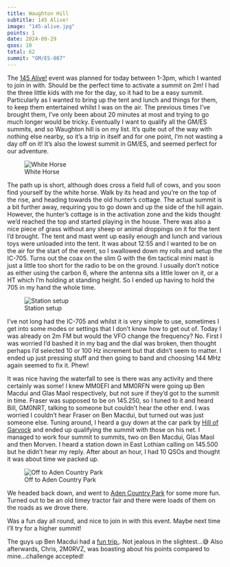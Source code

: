 ```yaml
---
title: Waughton Hill
subtitle: 145 Alive!
image: "145-alive.jpg"
points: 1
date: 2024-09-29
qsos: 10
total: 62
summit: "GM/ES-087"
---
```


The [145 Alive!](https://www.facebook.com/groups/906901577214402/?locale=en_GB) event was planned for today between 1-3pm, which I wanted to join in with. Should be the perfect time to activate a summit on 2m! I had the three little kids with me for the day, so it had to be a easy summit. Particularly as I wanted to bring up the tent and lunch and things for them, to keep them entertained whilst I was on the air. The previous times I've brought them, I've only been about 20 minutes at most and trying to go much longer would be tricky. Eventually I want to qualify all the GM/ES summits, and so Waughton hill is on my list. It's quite out of the way with nothing else nearby, so it's a trip in itself and for one point, I'm not wasting a day off on it! It's also the lowest summit in GM/ES, and seemed perfect for our adventure.

![White Horse](Waughton1.jpg)

The path up is short, although does cross a field full of cows, and you soon find yourself by the white horse. Walk by its head and you're on the top of the rise, and heading towards the old hunter's cottage. The actual summit is a bit further away, requiring you to go down and up the side of the hill again. However, the hunter's cottage is in the activation zone and the kids thought we'd reached the top and started playing in the house. There was also a nice piece of grass without any sheep or animal droppings on it for the tent I'd brought. The tent and mast went up easily enough and lunch and various toys were unloaded into the tent. It was about 12:55 and I wanted to be on the air for the start of the event, so I swallowed down my rolls and setup the IC-705. Turns out the coax on the slim G with the 6m tactical mini mast is just a little too short for the radio to be on the ground. I usually don't notice as either using the carbon 6, where the antenna sits a little lower on it, or a HT which I'm holding at standing height. So I ended up having to hold the 705 in my hand the whole time.

![Station setup](Waughton2.jpg)

I've not long had the IC-705 and whilst it is very simple to use, sometimes I get into some modes or settings that I don't know how to get out of. Today I was already on 2m FM but would the VFO change the frequency? No. First I was worried I'd bashed it in my bag and the dial was broken, then thought perhaps I'd selected 10 or 100 Hz increment but that didn't seem to matter. I ended up just pressing stuff and then going to band and choosing 144 MHz again seemed to fix it. Phew!

It was nice having the waterfall to see is there was any activity and there certainly was some! I knew MM0EFI and MM0RFN were going up Ben Macdui and Glas Maol respectively, but not sure if they'd got to the summit in time. Fraser was supposed to be on 145.250, so I tuned to it and heard Bill, GM0NRT, talking to someone but couldn't hear the other end. I was worried I couldn't hear Fraser on Ben Macdui, but turned out was just someone else. Tuning around, I heard a guy down at the car park by [Hill of Garvock](https://gm5alx.uk/sota/2024/gm-es-085/) and ended up qualifying the summit with those on his net. I managed to work four summit to summits, two on Ben Macdui, Glas Maol and then Morven. I heard a station down in East Lothian calling on 145.500 but he didn't hear my reply. After about an hour, I had 10 QSOs and thought it was about time we packed up. 

![Off to Aden Country Park](Waughton3.jpg)

We headed back down, and went to [Aden Country Park](https://adencountrypark.org.uk/) for some more fun. Turned out to be an old timey tractor fair and there were loads of them on the roads as we drove there. 

Was a fun day all round, and nice to join in with this event. Maybe next time I'll try for a higher summit! 

The guys up Ben Macdui had a [fun trip.](https://reflector.sota.org.uk/t/carn-amhaim-gm-es-013-ben-macdui-gm-es-001-slightly-broken/36399). Not jealous in the slightest...😅 Also afterwards, Chris, 2M0RVZ, was boasting about his points compared to mine...challenge accepted!